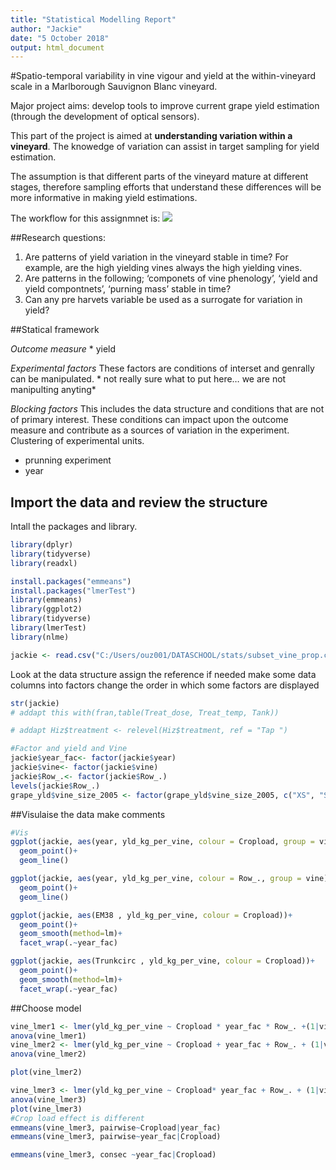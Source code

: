 ```yaml
---
title: "Statistical Modelling Report"
author: "Jackie"
date: "5 October 2018"
output: html_document
---
```


#Spatio-temporal variability in vine vigour and yield at the within-vineyard scale in a Marlborough Sauvignon Blanc vineyard.

Major project aims: develop tools to improve current grape yield estimation (through the development of optical sensors).

This part of the project is aimed at **understanding variation within a vineyard**. The knowedge of variation can assist in target sampling for yield estimation.

The assumption is that different parts of the vineyard mature at different stages, therefore sampling efforts that understand these differences will be more informative in making yield estimations.

The workflow for this assignmnet is:
![](C:\Users\ouz001\DATASCHOOL\stats\work_flow.jpg)

##Research questions:

1. Are patterns of yield variation in the vineyard stable in time? 
For example, are the high yielding vines always the high yielding vines.
2. Are patterns in the following; 'componets of vine phenology', 'yield and yield compontnets', 'purning mass' stable in time?
3. Can any pre harvets variable be used as a surrogate for variation in yield?

##Statical framework

*Outcome measure*
* yield

*Experimental factors*
These factors are conditions of interset and genrally can be manipulated.
* not really sure what to put here... we are not manipulting anyting*

*Blocking factors*
This includes the data structure and conditions that are not of primary interest.
These conditions can impact upon the outcome measure and contribute as a sources of variation in the experiment.
Clustering of experimental units.

* prunning experiment
* year

## Import the data and review the structure

Intall the packages and library.

```r
library(dplyr)
library(tidyverse)
library(readxl)

install.packages("emmeans")
install.packages("lmerTest")
library(emmeans)
library(ggplot2)
library(tidyverse)
library(lmerTest)
library(nlme)

```


```r

jackie <- read.csv("C:/Users/ouz001/DATASCHOOL/stats/subset_vine_prop.csv")

```

Look at the data structure 
assign the reference if needed
make some data columns into factors
change the order in which some factors are displayed

```r
str(jackie)
# addapt this with(fran,table(Treat_dose, Treat_temp, Tank))

# addapt Hiz$treatment <- relevel(Hiz$treatment, ref = "Tap ")

#Factor and yield and Vine
jackie$year_fac<- factor(jackie$year)
jackie$vine<- factor(jackie$vine)
jackie$Row_.<- factor(jackie$Row_.)
levels(jackie$Row_.)
grape_yld$vine_size_2005 <- factor(grape_yld$vine_size_2005, c("XS", "S", "M", "L", "XL"))

```

##Visulaise the data 
make comments

```r


#Vis
ggplot(jackie, aes(year, yld_kg_per_vine, colour = Cropload, group = vine))+
  geom_point()+
  geom_line()

ggplot(jackie, aes(year, yld_kg_per_vine, colour = Row_., group = vine))+
  geom_point()+
  geom_line()

ggplot(jackie, aes(EM38 , yld_kg_per_vine, colour = Cropload))+
  geom_point()+
  geom_smooth(method=lm)+
  facet_wrap(.~year_fac)

ggplot(jackie, aes(Trunkcirc , yld_kg_per_vine, colour = Cropload))+
  geom_point()+
  geom_smooth(method=lm)+
  facet_wrap(.~year_fac)

```

##Choose model

```r
vine_lmer1 <- lmer(yld_kg_per_vine ~ Cropload * year_fac * Row_. +(1|vine), data=jackie)
anova(vine_lmer1)
vine_lmer2 <- lmer(yld_kg_per_vine ~ Cropload + year_fac + Row_. + (1|vine) , data=jackie)
anova(vine_lmer2)

plot(vine_lmer2)

vine_lmer3 <- lmer(yld_kg_per_vine ~ Cropload* year_fac + Row_. + (1|vine) , data=jackie)
anova(vine_lmer3)
plot(vine_lmer3)
#Crop load effect is different
emmeans(vine_lmer3, pairwise~Cropload|year_fac)
emmeans(vine_lmer3, pairwise~year_fac|Cropload)

emmeans(vine_lmer3, consec ~year_fac|Cropload)
```

